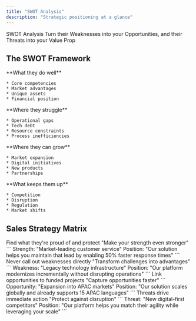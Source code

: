 ```yaml
---
title: "SWOT Analysis"
description: "Strategic positioning at a glance"
---
```


<Hero gradient="from-blue-600 to-purple-600">
  <HeroTitle>SWOT Analysis</HeroTitle>

  <HeroDescription>
    Turn their Weaknesses into your Opportunities, and their Threats into your Value Prop
  </HeroDescription>
</Hero>

## The SWOT Framework

<Grid cols={2}>
  <Card title="Strengths" icon="shield" color="#10b981">
    **What they do well**

    * Core competencies
    * Market advantages
    * Unique assets
    * Financial position
  </Card>

  <Card title="Weaknesses" icon="shield-exclamation" color="#ef4444">
    **Where they struggle**

    * Operational gaps
    * Tech debt
    * Resource constraints
    * Process inefficiencies
  </Card>

  <Card title="Opportunities" icon="rocket" color="#3b82f6">
    **Where they can grow**

    * Market expansion
    * Digital initiatives
    * New products
    * Partnerships
  </Card>

  <Card title="Threats" icon="warning" color="#f59e0b">
    **What keeps them up**

    * Competition
    * Disruption
    * Regulation
    * Market shifts
  </Card>
</Grid>

## Sales Strategy Matrix

<Tabs>
  <Tab title="Align to Strengths">
    <Steps>
      <Step title="Identify Core Strengths">
        Find what they're proud of and protect
      </Step>
      <Step title="Position as Enhancer">
        "Make your strength even stronger"
      </Step>
      <Step title="Case Study">
        ```
        Strength: "Market-leading customer service"
        Position: "Our solution helps you maintain that lead by enabling 50% faster response times"
        ```
      </Step>
    </Steps>
  </Tab>
  <Tab title="Address Weaknesses">
    <Steps>
      <Step title="Acknowledge Carefully">
        Never call out weaknesses directly
      </Step>
      <Step title="Position as Solution">
        "Transform challenges into advantages"
      </Step>
      <Step title="Case Study">
        ```
        Weakness: "Legacy technology infrastructure"
        Position: "Our platform modernizes incrementally without disrupting operations"
        ```
      </Step>
    </Steps>
  </Tab>
  <Tab title="Enable Opportunities">
    <Steps>
      <Step title="Connect to Initiatives">
        Link opportunities to funded projects
      </Step>
      <Step title="Position as Accelerator">
        "Capture opportunities faster"
      </Step>
      <Step title="Case Study">
        ```
        Opportunity: "Expansion into APAC markets"
        Position: "Our solution scales globally and already supports 15 APAC languages"
        ```
      </Step>
    </Steps>
  </Tab>
  <Tab title="Mitigate Threats">
    <Steps>
      <Step title="Create Urgency">
        Threats drive immediate action
      </Step>
      <Step title="Position as Shield">
        "Protect against disruption"
      </Step>
      <Step title="Case Study">
        ```
        Threat: "New digital-first competitors"
        Position: "Our platform helps you match their agility while leveraging your scale"
        ```
      </Step>
    </Steps>
  </Tab>
</Tabs>